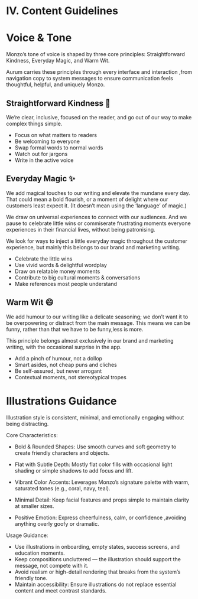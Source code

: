 
<Meta title="Documentation/Content Guidelines" />

# IV. Content Guidelines

# Voice & Tone

Monzo’s tone of voice is shaped by three core principles: Straightforward Kindness, Everyday Magic, and Warm Wit. 

Aurum carries these principles through every interface and interaction ,from navigation copy to system messages to ensure communication feels thoughtful, helpful, and uniquely Monzo.

## Straightforward Kindness 🤝

We’re clear, inclusive, focused on the reader, and go out of our way to make complex things simple.

- Focus on what matters to readers 
- Be welcoming to everyone 
- Swap formal words to normal words
- Watch out for jargons 
- Write in the active voice

## Everyday Magic ✨

We add magical touches to our writing and elevate the mundane every day. That could mean a bold flourish, or a moment of delight where our customers least expect it. (It doesn’t mean using the ‘language’ of magic.)

We draw on universal experiences to connect with our audiences. And we pause to celebrate little wins or commiserate frustrating moments everyone experiences in their financial lives, without being patronising.

We look for ways to inject a little everyday magic throughout the customer experience, but mainly this belongs to our brand and marketing writing.

- Celebrate the little wins 
- Use vivid words & delightful wordplay
- Draw on relatable money moments 
- Contribute to big cultural moments & conversations
- Make references most people understand

## Warm Wit 😄

We add humour to our writing like a delicate seasoning; we don’t want it to be overpowering or distract from the main message. This means we can be funny, rather than that we have to be funny,less is more.

This principle belongs almost exclusively in our brand and marketing writing, with the occasional surprise in the app.

- Add a pinch of humour, not a dollop
- Smart asides, not cheap puns and cliches
- Be self-assured, but never arrogant
- Contextual moments, not stereotypical tropes



# Illustrations Guidance

Illustration style is consistent, minimal, and emotionally engaging without being distracting.

Core Characteristics:

- Bold & Rounded Shapes: Use smooth curves and soft geometry to create friendly characters and objects.

- Flat with Subtle Depth: Mostly flat color fills with occasional light shading or simple shadows to add focus and lift.

- Vibrant Color Accents: Leverages Monzo’s signature palette with warm, saturated tones (e.g., coral, navy, teal).

- Minimal Detail: Keep facial features and props simple to maintain clarity at smaller sizes.

- Positive Emotion: Express cheerfulness, calm, or confidence ,avoiding anything overly goofy or dramatic.


Usage Guidance:
- Use illustrations in onboarding, empty states, success screens, and education moments.
- Keep compositions uncluttered — the illustration should support the message, not compete with it.
- Avoid realism or high-detail rendering that breaks from the system’s friendly tone.
- Maintain accessibility: Ensure illustrations do not replace essential content and meet contrast standards.


